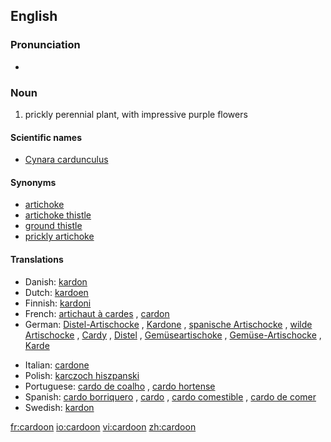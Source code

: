 ==English==

===Pronunciation===
*{{audio|en-us-cardoon.ogg|Audio (US)}}

===Noun===
{{en-noun}}

# prickly perennial plant, with impressive purple flowers

====Scientific names====
*[[Cynara cardunculus]]

====Synonyms====
*[[artichoke]]
*[[artichoke thistle]]
*[[ground thistle]]
*[[prickly artichoke]]

====Translations====
{{trans-top|perennial plant}}
*Danish: [[kardon]] {{c}}
*Dutch: [[kardoen]] {{m}}
*Finnish: [[kardoni]]
*French: [[artichaut à cardes]] {{m}}, [[cardon]] {{m}}
*German: [[Distel-Artischocke]] {{f}}, [[Kardone]] {{f}}, [[spanische Artischocke]] {{f}}, [[wilde Artischocke]] {{f}}, [[Cardy]] {{f}}, [[Distel]] {{f}}, [[Gemüseartischoke]] {{f}}, [[Gemüse-Artischocke]] {{f}}, [[Karde]] {{f}}
{{trans-mid}}
*Italian: [[cardone]] {{f}}
*Polish: [[karczoch hiszpanski]] {{m}}
*Portuguese: [[cardo de coalho]] {{m}}, [[cardo hortense]] {{m}}
*Spanish: [[cardo borriquero]] {{m}}, [[cardo]] {{m}}, [[cardo comestible]] {{m}}, [[cardo de comer]] {{m}}
*Swedish: [[kardon]] {{c}}
{{trans-bottom}}

[[fr:cardoon]]
[[io:cardoon]]
[[vi:cardoon]]
[[zh:cardoon]]